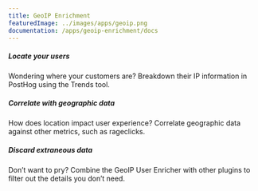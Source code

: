 ```yaml
---
title: GeoIP Enrichment
featuredImage: ../images/apps/geoip.png
documentation: /apps/geoip-enrichment/docs
---
```


<Section
    divider={false}
    title="Add geographic data to PostHog events and persons using IP addresses, to enhance your insights"
    size="full"
    cols={3}
>
    <div>
        <h5>Locate your users</h5>
        <p>Wondering where your customers are? Breakdown their IP information in PostHog using the Trends tool.</p>
    </div>
    <div>
        <h5>Correlate with geographic data</h5>
        <p>How does location impact user experience? Correlate geographic data against other metrics, such as rageclicks.</p>
    </div>
    <div>
        <h5>Discard extraneous data</h5>
        <p>Don’t want to pry? Combine the GeoIP User Enricher with other plugins to filter out the details you don’t need.</p>
    </div>
</Section>

<TutorialsSlider topic="geoip" />

<Documentation />